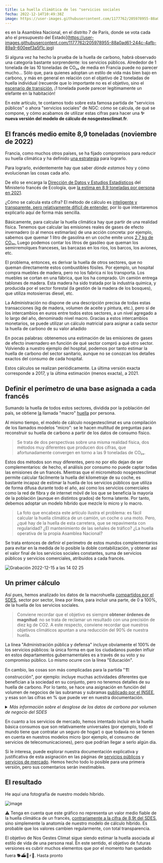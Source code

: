 ---
title: La huella climática de los "servicios sociales
fecha: 2022-12-14T10:49:38Z
image: https://user-images.githubusercontent.com/1177762/205978955-88a0ad61-244c-4afb-89a9-600eef3a5f1c.jpg
---

es en la Asamblea Nacional, en el distrito 7 de París, donde se vota cada año el presupuesto del Estado](https://user-images.githubusercontent.com/1177762/205978955-88a0ad61-244c-4afb-89a9-600eef3a5f1c.jpg)

Si alguna vez ha hecho la prueba de la huella de carbono, habrá observado una categoría bastante sorprendente: los servicios públicos. Alrededor de 1 tonelada de las 10 toneladas de CO₂ₑ de media en Francia puede no parecer mucho... Sólo que, para quienes adoptan un estilo de vida más bien bajo en carbono, y más en general en relación con el objetivo de 2 toneladas de huella individual (recuerde que lo importante no es el objetivo, sino el <a href="https://nosgestesclimat.fr/blog/environnement/budget">escenario de transición</a>, ¡1 tonelada puede parecer legítimamente un elefante en la habitación!

En este artículo, te contamos todo sobre esta famosa partida de "servicios públicos" o ahora "servicios sociales" de NGC: cómo se calcula, de qué se compone, y cómo acabamos de utilizar estas cifras para hacer una **✨ nueva versión del modelo de cálculo de nosgestesclimat.fr**.

## El francés medio emite 8,9 toneladas (noviembre de 2022)

Francia, como muchos otros países, se ha fijado compromisos para reducir su huella climática y ha definido <a href="https://www.ecologie.gouv.fr/strategie-nationale-bas-carbone-snbc">una estrategia</a> para lograrlo.

Para lograrlo, evidentemente hay que saber _dónde estamos_ hoy y cómo evolucionan las cosas cada año.

De ello se encarga la <a href="https://www.statistiques.developpement-durable.gouv.fr/">Dirección de Datos y Estudios Estadísticos</a> del Ministerio francés de Ecología, que <a href="https://www.statistiques.developpement-durable.gouv.fr/lempreinte-carbone-de-la-france-de-1995-2021?rubrique=27&dossier=1286">la estima en 8,9 toneladas por persona en 2021</a>.

¿Cómo se calcula esta cifra? El método de cálculo es <a href="https://github.com/incubateur-ademe/nosgestesclimat-site/files/9980633/methodologie_empreinte_carbone_octobre2021_0.pdf">inteligente y transparente, pero relativamente difícil de entender</a>, por lo que intentaremos explicarlo aquí de forma más sencilla.

Básicamente, para calcular la huella climática hay que partir de una realidad física. Tenemos que calcular las emisiones reales de gases de efecto invernadero (o al menos estimarlas) de una acción concreta: por ejemplo, sabemos que quemar 1 litro de gasolina en un coche emite unos <a href="https://nosgestesclimat.fr/documentation/transport/voiture/thermique/empreinte-au-litre">2,7 kg de CO₂ₑ.</a> Luego podemos contar los litros de gasóleo que queman los semirremolques franceses, las barcazas en los ríos, los barcos, los aviones, etc.

El problema, entonces, es derivar la huella de otros sectores, que no queman directamente estos combustibles fósiles. Por ejemplo, un hospital compra muebles de madera, pero no los fabrica ni los transporta. Los muebles se cortan en una fábrica, que los ha comprado. Un camión entrega tablones de madera. Esta madera ha sido tratada por la industria química, y producida por el sector forestal (la gestión de la madera de los bosques), que utiliza motosierras diesel, etc.

La Administración no dispone de una descripción precisa de todas estas transacciones (kg de madera, volumen de aceite y pintura, etc.), pero sí de los intercambios en euros entre todos estos sectores, a un nivel agregado a lo largo del año, denominado nivel macro. Gracias a estos intercambios monetarios, se puede utilizar un cálculo matricial para asignar a cada sector la huella de carbono de su valor añadido

En pocas palabras: obtenemos una estimación de las emisiones de gases de efecto invernadero en función de qué sector compró a qué otro sector. Volviendo a nuestro ejemplo del hospital, podemos por tanto estimar la huella de carbono del sector sanitario, aunque no se conozcan los detalles exactos del consumo de cada hospital.

Estos cálculos se realizan periódicamente. La última versión exacta corresponde a 2017, y la última estimación (menos exacta), a 2021.

## Definir el perímetro de una base asignada a cada francés

Sumando la huella de todos estos sectores, dividida por la población del país, se obtiene <a href="https://nosgestesclimat.fr/documentation/empreinte-SDES">la</a> llamada "macro" <a href="https://nosgestesclimat.fr/documentation/empreinte-SDES">huella</a> por persona.

Al mismo tiempo, el modelo de cálculo nosgestesclimat es una compilación de los llamados modelos "micro": se le hacen multitud de preguntas para reconstruir su huella de carbono a partir de los datos de consumo físico.

> Se trata de dos perspectivas sobre una misma realidad física, dos métodos muy diferentes que producen dos cifras, que afortunadamente convergen en torno a las 9 toneladas de CO₂ₑ.

Estos dos métodos son muy diferentes, pero no por ello dejan de ser complementarios: de hecho, el análisis por consumo no puede captar todas las emisiones de un francés. Mientras que el micrométodo nosgestesclimat permite calcular fácilmente la huella del kilometraje de su coche, es bastante incapaz de estimar la huella de los servicios públicos que utiliza de forma difusa durante todo el año, así como los servicios comerciales como la red de fibra y de internet móvil de los que se beneficia la mayoría de la población (aunque en distintos grados) de forma latente. Por tanto, debemos adoptar un modelo híbrido que mezcle lo micro y lo macro.

> La foto que encabeza este artículo ilustra el problema: es fácil calcular la huella climática de un camión, un coche o una moto. Pero, ¿qué hay de la huella de esta carretera, que se repavimenta con regularidad? ¿El mantenimiento de las señales de tráfico? ¿La huella operativa de la propia Asamblea Nacional?

Se trata entonces de definir el perímetro de estos mundos complementarios para evitar en la medida de lo posible la doble contabilización, y obtener así el valor final de los servicios sociales constantes, suma de servicios públicos y servicios comerciales, atribuidos a cada francés.

![Grabación 2022-12-15 a las 14 02 25](https://user-images.githubusercontent.com/1177762/207865812-a37bbe96-2acd-4f0b-b9b5-ed64e93597da.gif)

## Un primer cálculo

Así pues, hemos analizado los datos de la macrohuella <a href="https://www.statistiques.developpement-durable.gouv.fr/la-decomposition-de-lempreinte-carbone-de-la-demande-finale-de-la-france-par-postes-de-consommation">compartidos por el SDES</a>, sector por sector, línea por línea, para incluir una parte, de 0 a 100%, de la huella de los servicios sociales.

> Conviene recordar que el objetivo es siempre **obtener órdenes de magnitud**: no se trata de reclamar un resultado con una precisión de diez kg de CO2. A este respecto, conviene recordar que nuestros objetivos climáticos apuntan a una reducción del 90% de nuestra huella.

La línea "Administración pública y defensa" incluye obviamente el 100% de los servicios públicos: la única forma en que los ciudadanos pueden influir en estos departamentos gubernamentales es a través de su voto y su compromiso público. Lo mismo ocurre con la línea "Educación".

En cambio, las cosas son más complicadas para la partida "🏗️ construcción", por ejemplo: incluye muchas actividades diferentes que benefician a la sociedad en su conjunto, pero no tenemos detalles de su huella de carbono. Por lo tanto, se hace una asignación en función del volumen de negocios de las subramas y subramas <a href="https://www.insee.fr/fr/statistiques/4226067?sommaire=4226092">publicado por el INSEE</a>, y esas son las cifras en % que puede ver en nuestra documentación.

<details>

<summary>
 <i>
    Más información sobre el desglose de los datos de carbono por volumen de negocio
    del SDES
 </i>
</summary>

> Los datos proporcionados por el SDES dan una huella de carbono correspondiente a lo que se consume en el territorio francés por rama económica (por ejemplo, E36 = red de distribución de agua = 677 kTCO₂ₑ) o por grupo de ramas económicas (por ejemplo, F41_43 = Construcción = 54116 kTCO₂ₑ). Para estos datos, existe un primer nivel de agregación que hemos optado por desagregar en función de <a href="https://www.insee.fr/fr/statistiques/4226067?sommaire=4226092">la</a> cuota de facturación de la rama en la agrupación propuesta por el SDES (por ejemplo, para F41_43, tenemos F41=25%, F42=13,5%, F43=61,5%)
&gt
> Algunos de los datos son secretos y hemos supuesto que también lo son para el cálculo de la huella de carbono nacional. A falta de información adicional, hemos optado por no tenerlos en cuenta en estos cálculos de descomposición.
&gt
> Para ir aún más lejos, a veces hemos necesitado un mayor nivel de precisión examinando las subramas económicas. En efecto, si tomamos el ejemplo de la E38 relativa a la recogida de residuos, sólo las subramas E3812 y E3822, relativas a los residuos peligrosos, debían incluirse en los servicios públicos. Por lo tanto, también hemos utilizado el desglose por volumen de negocios para obtener la intensidad de carbono asociada a las subramas en cuestión dentro de E38.

</details>

En cuanto a los servicios de mercado, hemos intentado incluir en la huella básica consumos que son relativamente universales (por ejemplo, todo el mundo tiene que contratar un seguro de hogar) o que todavía no se tienen en cuenta en nuestros modelos micro (por ejemplo, el consumo de servicios de telecomunicaciones), pero que podrían llegar a serlo algún día.

Si le interesa, puede explorar nuestra documentación explicativa y justificativa de esta asignación en las páginas de <a href="https://nosgestesclimat.fr/documentation/services%20soci%C3%A9taux%20.%20services%20publics">servicios públicos</a> y <a href="https://nosgestesclimat.fr/documentation/services-soci%C3%A9taux/services-marchands">servicios de mercado</a>. Hemos hecho todo lo posible para una primera versión, pero sus comentarios serán inestimables.

## El resultado

He aquí una fotografía de nuestro modelo híbrido.

![image](https://user-images.githubusercontent.com/1177762/207576758-03cfbc96-a6a2-4817-a4cb-4c4562342783.png)

⚠️ Tenga en cuenta que este gráfico no representa un valor medio fiable de la huella climática de un francés, <a href="https://www.statistiques.developpement-durable.gouv.fr/lempreinte-carbone-de-la-france-de-1995-2021?rubrique=27&dossier=1286">contrariamente a la cifra de 8,9t del SDES</a>, sino simplemente la anatomía de nuestro modelo de cálculo híbrido. Es probable que los valores cambien regularmente, con total transparencia.

El objetivo de Nos Gestes Climat sigue siendo estimar la huella asociada al estilo de vida de una persona real. En este sentido, el objetivo de futuras versiones es cubrir muchos elementos que por el momento han quedado fuera 🐕️⛴️🛵⚡️🏡. Hasta pronto

